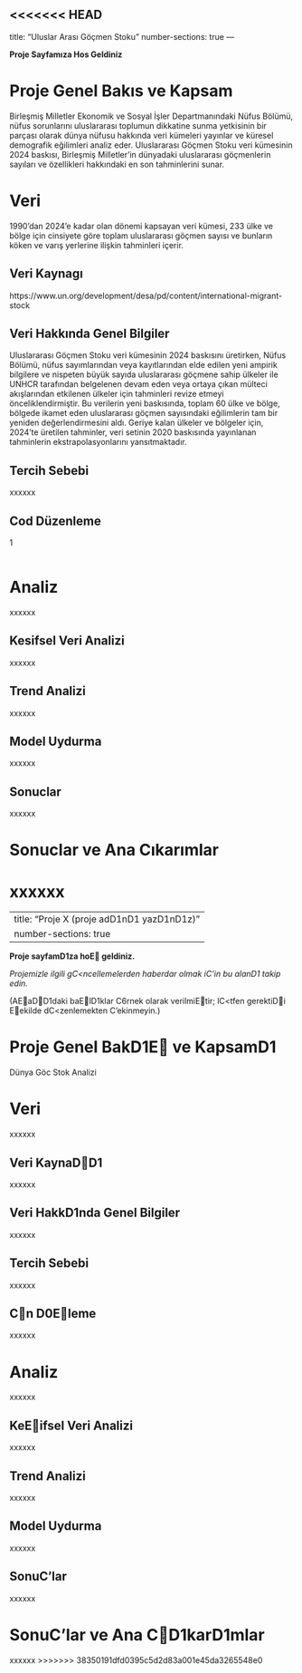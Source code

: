 <<<<<<< HEAD
---
title: "Uluslar Arası Göçmen Stoku"
number-sections: true
---

**Proje Sayfamıza Hos Geldiniz**

# Proje Genel Bakıs ve Kapsam

Birleşmiş Milletler Ekonomik ve Sosyal İşler Departmanındaki Nüfus Bölümü, nüfus sorunlarını uluslararası toplumun dikkatine sunma yetkisinin bir parçası olarak dünya nüfusu hakkında veri kümeleri yayınlar ve küresel demografik eğilimleri analiz eder. Uluslararası Göçmen Stoku veri kümesinin 2024 baskısı, Birleşmiş Milletler'in dünyadaki uluslararası göçmenlerin sayıları ve özellikleri hakkındaki en son tahminlerini sunar.

# Veri

1990'dan 2024'e kadar olan dönemi kapsayan veri kümesi, 233 ülke ve bölge için cinsiyete göre toplam uluslararası göçmen sayısı ve bunların köken ve varış yerlerine ilişkin tahminleri içerir.

## Veri Kaynagı

https://www.un.org/development/desa/pd/content/international-migrant-stock

## Veri Hakkında Genel Bilgiler

Uluslararası Göçmen Stoku veri kümesinin 2024 baskısını üretirken, Nüfus Bölümü, nüfus sayımlarından veya kayıtlarından elde edilen yeni ampirik bilgilere ve nispeten büyük sayıda uluslararası göçmene sahip ülkeler ile UNHCR tarafından belgelenen devam eden veya ortaya çıkan mülteci akışlarından etkilenen ülkeler için tahminleri revize etmeyi önceliklendirmiştir. Bu verilerin yeni baskısında, toplam 60 ülke ve bölge, bölgede ikamet eden uluslararası göçmen sayısındaki eğilimlerin tam bir yeniden değerlendirmesini aldı. Geriye kalan ülkeler ve bölgeler için, 2024'te üretilen tahminler, veri setinin 2020 baskısında yayınlanan tahminlerin ekstrapolasyonlarını yansıtmaktadır.

## Tercih Sebebi

xxxxxx

## Cod Düzenleme

1

```r

```

# Analiz

xxxxxx

## Kesifsel Veri Analizi

xxxxxx

## Trend Analizi

xxxxxx

## Model Uydurma

xxxxxx

## Sonuclar

xxxxxx

# Sonuclar ve Ana Cıkarımlar

xxxxxx
=======
---
title: "Proje X (proje adD1nD1 yazD1nD1z)"
number-sections: true
---

**Proje sayfamD1za hoE geldiniz.**

*Projemizle ilgili gC<ncellemelerden haberdar olmak iC'in bu alanD1 takip edin.*

(AEaDD1daki baElD1klar C6rnek olarak verilmiEtir; lC<tfen gerektiDi Eekilde dC<zenlemekten C'ekinmeyin.)

# Proje Genel BakD1E ve KapsamD1

Dünya Göc Stok Analizi

# Veri

xxxxxx

## Veri KaynaDD1

xxxxxx

## Veri HakkD1nda Genel Bilgiler

xxxxxx

## Tercih Sebebi

xxxxxx

## Cn D0Eleme

xxxxxx

# Analiz

xxxxxx

## KeEifsel Veri Analizi

xxxxxx

## Trend Analizi

xxxxxx

## Model Uydurma

xxxxxx

## SonuC'lar

xxxxxx

# SonuC'lar ve Ana CD1karD1mlar

xxxxxx
>>>>>>> 38350191dfd0395c5d2d83a001e45da3265548e0
